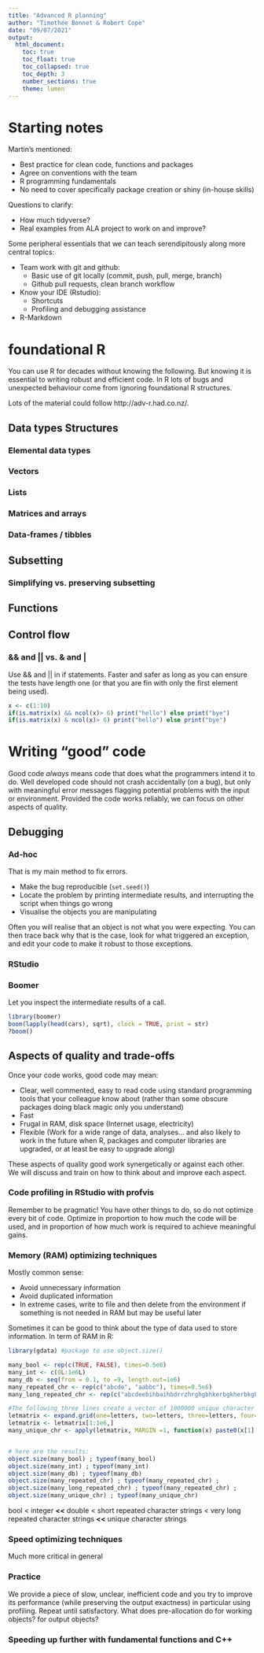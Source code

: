 ```yaml
---
title: "Advanced R planning"
author: "Timothée Bonnet & Robert Cope"
date: "09/07/2021"
output: 
  html_document:
    toc: true
    toc_float: true
    toc_collapsed: true
    toc_depth: 3
    number_sections: true
    theme: lumen
---
```


# Starting notes

Martin's mentioned: 

* Best practice for clean code, functions and packages
* Agree on conventions with the team
* R programming fundamentals
* No need to cover specifically package creation or shiny (in-house skills)

Questions to clarify:

* How much tidyverse?
* Real examples from ALA project to work on and improve?


Some peripheral essentials that we can teach serendipitously along more central topics:

* Team work with git and github:
  * Basic use of git locally (commit, push, pull, merge, branch)
  * Github pull requests, clean branch workflow
* Know your IDE (Rstudio):
  * Shortcuts
  * Profiling and debugging assistance
* R-Markdown

# foundational R

You can use R for decades without knowing the following. But knowing it is essential to writing robust and efficient code. In R lots of bugs and unexpected behaviour come from ignoring foundational R structures. 

Lots of the material could follow http://adv-r.had.co.nz/.


## Data types Structures

### Elemental data types

### Vectors

### Lists

### Matrices and arrays

### Data-frames / tibbles

## Subsetting

### Simplifying vs. preserving subsetting

## Functions

## Control flow

### && and || vs. & and |

Use && and || in if statements. Faster and safer as long as you can ensure the tests have length one (or that you are fin with only the first element being used).

```r
x <- c(1:10)
if(is.matrix(x) && ncol(x)> 6) print("hello") else print("bye")
if(is.matrix(x) & ncol(x)> 6) print("hello") else print("bye")

```


# Writing "good" code

Good code *always* means code that does what the programmers intend it to do. Well developed code should not crash accidentally (on a bug), but only with meaningful error messages flagging potential problems with the input or environment. Provided the code works reliably, we can focus on other aspects of quality.

## Debugging

### Ad-hoc

That is my main method to fix errors.

* Make the bug reproducible (`set.seed()`)
* Locate the problem by printing intermediate results, and interrupting the script when things go wrong 
* Visualise the objects you are manipulating 

Often you will realise that an object is not what you were expecting. You can then trace back why that is the case, look for what triggered an exception, and edit your code to make it robust to those exceptions.


### RStudio


### Boomer

Let you inspect the intermediate results of a call.

```r
library(boomer)
boom(lapply(head(cars), sqrt), clock = TRUE, print = str)
?boom()

```


## Aspects of quality and trade-offs

Once your code works, good code may mean:

* Clear, well commented, easy to read code using standard programming tools that your colleague know about (rather than some obscure packages doing black magic only you understand)
* Fast
* Frugal in RAM, disk space (Internet usage, electricity)
* Flexible (Work for a wide range of data, analyses... and also likely to work in the future when R, packages and computer libraries are upgraded, or at least be easy to upgrade along)


These aspects of quality good work synergetically or against each other. We will discuss and train on how to think about and improve each aspect.

### Code profiling in RStudio with profvis

Remember to be pragmatic! You have other things to do, so do not optimize every bit of code. Optimize in proportion to how much the code will be used, and in proportion of how much work is required to achieve meaningful gains.

### Memory (RAM) optimizing techniques

Mostly common sense:

* Avoid unnecessary information
* Avoid duplicated information
* In extreme cases, write to file and then delete from the environment if something is not needed in RAM but may be useful later

Sometimes it can be good to think about the type of data used to store information. In term of RAM in R:

```r
library(gdata) #package to use object.size()
```

```r
many_bool <- rep(c(TRUE, FALSE), times=0.5e6)
many_int <- c(0L:1e6L)
many_db <- seq(from = 0.1, to =9, length.out=1e6)
many_repeated_chr <- rep(c("abcde", "aabbc"), times=0.5e6)
many_long_repeated_chr <- rep(c("abcdeebihbaihbdrrzhrghgbhkerbgkherbkgbkrebkgjbkjbgrjkbezbgmerbjgkjrkmuhzefuhdzjfhz", "aabbcazkfbhzeiyfgzehgyhdgaherkgjbkjrebgkjberkjgbkrebzgkhferbkgbkherbgihbrehgeihbaihbri"), times=0.5e6)

#The following three lines create a vector of 1000000 unique character strings
letmatrix <- expand.grid(one=letters, two=letters, three=letters, four=letters, five=letters[1:3], stringsAsFactors=FALSE)
letmatrix <- letmatrix[1:1e6,]
many_unique_chr <- apply(letmatrix, MARGIN =1, function(x) paste0(x[1],x[2],x[3],x[4],x[5]))


# here are the results:
object.size(many_bool) ; typeof(many_bool)
object.size(many_int) ; typeof(many_int)
object.size(many_db) ; typeof(many_db)
object.size(many_repeated_chr) ; typeof(many_repeated_chr) ;
object.size(many_long_repeated_chr) ; typeof(many_repeated_chr) ;
object.size(many_unique_chr) ; typeof(many_unique_chr)

```

bool < integer **<<** double < short repeated character strings < very long repeated character strings **<<** unique character strings

### Speed optimizing techniques

Much more critical in general


### Practice

We provide a piece of slow, unclear, inefficient code and you try to improve its performance (while preserving the output exactness) in particular using profiling. Repeat until satisfactory.
What does pre-allocation do for working objects? for output objects?

### Speeding up further with fundamental functions and C++

